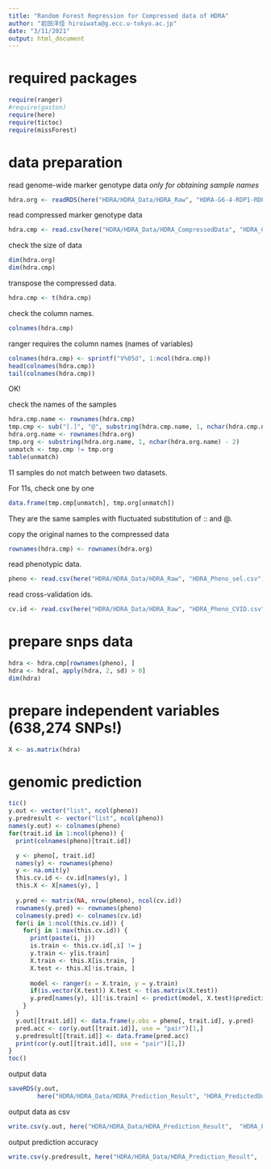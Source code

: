 ```yaml
---
title: "Random Forest Regression for Compressed data of HDRA"
author: "岩田洋佳 hiroiwata@g.ecc.u-tokyo.ac.jp"
date: "3/11/2021"
output: html_document
---
```


# required packages

```r
require(ranger)
#require(gaston)
require(here)
require(tictoc)
require(missForest)
```

# data preparation

read genome-wide marker genotype data *only for obtaining sample names*
```r
hdra.org <- readRDS(here("HDRA/HDRA_Data/HDRA_Raw", "HDRA-G6-4-RDP1-RDP2-NIAS.AGCT-002_score.rds"))
```

read compressed marker genotype data
```r
hdra.cmp <- read.csv(here("HDRA/HDRA_Data/HDRA_CompressedData", "HDRA_Compress_3.csv"))
```

check the size of data
```r
dim(hdra.org)
dim(hdra.cmp)
```

transpose the compressed data.
```r
hdra.cmp <- t(hdra.cmp)
```

check the column names.
```r
colnames(hdra.cmp)
```

ranger requires the column names (names of variables)
```r
colnames(hdra.cmp) <- sprintf("V%05d", 1:ncol(hdra.cmp))
head(colnames(hdra.cmp))
tail(colnames(hdra.cmp))
```
OK!

check the names of the samples
```r
hdra.cmp.name <- rownames(hdra.cmp)
tmp.cmp <- sub("[.]", "@", substring(hdra.cmp.name, 1, nchar(hdra.cmp.name) - 2))
hdra.org.name <- rownames(hdra.org)
tmp.org <- substring(hdra.org.name, 1, nchar(hdra.org.name) - 2)
unmatch <- tmp.cmp != tmp.org
table(unmatch)
```

11 samples do not match between two datasets.

For 11s, check one by one
```r
data.frame(tmp.cmp[unmatch], tmp.org[unmatch])
```

They are the same samples with fluctuated substitution of :: and @.

copy the original names to the compressed data
```r
rownames(hdra.cmp) <- rownames(hdra.org)
```

read phenotypic data.
```r
pheno <- read.csv(here("HDRA/HDRA_Data/HDRA_Raw", "HDRA_Pheno_sel.csv"), row.names = 1)
```

read cross-validation ids.
```r
cv.id <- read.csv(here("HDRA/HDRA_Data/HDRA_Raw", "HDRA_Pheno_CVID.csv"), row.names = 1)
```

# prepare snps data

```r
hdra <- hdra.cmp[rownames(pheno), ]
hdra <- hdra[, apply(hdra, 2, sd) > 0]
dim(hdra)
```

# prepare independent variables (638,274 SNPs!)

```r
X <- as.matrix(hdra)
```

# genomic prediction

```r
tic()
y.out <- vector("list", ncol(pheno))
y.predresult <- vector("list", ncol(pheno))
names(y.out) <- colnames(pheno)
for(trait.id in 1:ncol(pheno)) {
  print(colnames(pheno)[trait.id])

  y <- pheno[, trait.id]
  names(y) <- rownames(pheno)
  y <- na.omit(y)
  this.cv.id <- cv.id[names(y), ]
  this.X <- X[names(y), ]
  
  y.pred <- matrix(NA, nrow(pheno), ncol(cv.id))
  rownames(y.pred) <- rownames(pheno)
  colnames(y.pred) <- colnames(cv.id)
  for(i in 1:ncol(this.cv.id)) {
    for(j in 1:max(this.cv.id)) {
      print(paste(i, j))
      is.train <- this.cv.id[,i] != j
      y.train <- y[is.train]
      X.train <- this.X[is.train, ]
      X.test <- this.X[!is.train, ]
      
      model <- ranger(x = X.train, y = y.train)
      if(is.vector(X.test)) X.test <- t(as.matrix(X.test))
      y.pred[names(y), i][!is.train] <- predict(model, X.test)$predictions
    }
  }
  y.out[[trait.id]] <- data.frame(y.obs = pheno[, trait.id], y.pred)
  pred.acc <- cor(y.out[[trait.id]], use = "pair")[1,]
  y.predresult[[trait.id]] <- data.frame(pred.acc)
  print(cor(y.out[[trait.id]], use = "pair")[1,])
}
toc()
```
output data
```r
saveRDS(y.out, 
        here("HDRA/HDRA_Data/HDRA_Prediction_Result", "HDRA_PredictedOutput_Compress_3.rds"))
```
output data as csv
```r
write.csv(y.out, here("HDRA/HDRA_Data/HDRA_Prediction_Result",  "HDRA_PredictedOutput_Compress_3.csv"), quote = F)
```
output prediction accuracy 
```r
write.csv(y.predresult, here("HDRA/HDRA_Data/HDRA_Prediction_Result",  "HDRA_PredictionAccuracy_Compress_3.csv"), quote = F)
```